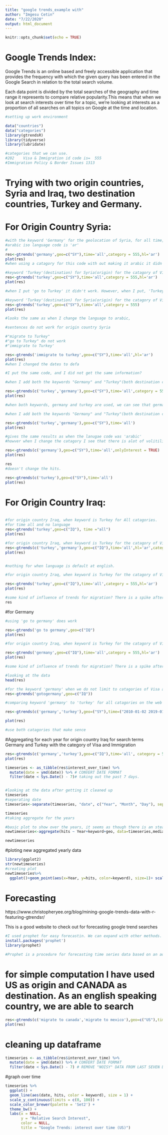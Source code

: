 ```yaml
---
title: "google trends_example with"
author: "Imgesu Cetin"
date: "7/22/2020"
output: html_document
---
```


```r
knitr::opts_chunk$set(echo = TRUE)
```

# Google Trends Index:

Google Trends is an online based and freely accessible application that provides the frequency with which the given query has been entered in the Google Search in relation to the total search volume.

Each data point is divided by the total searches of the geography and time range it represents to compare relative popularity.This means that when we look at search interests over time for a topic, we’re looking at interests as a proportion of all searches on all topics on Google at the time and location.



```r
#setting up work environment

data("countries")
data("categories")
library(gtrendsR) 
library(tidyverse)
library(lubridate)

#categories that we can use.
#202	Visa & Immigration id code is=	555
#Immigration Policy & Border Issues	1313
```

# Trying with two origin countries, Syria and Iraq, two destination countries, Turkey and Germany.

# For Origin Country Syria:
```r
#with the keyword 'Germany' for the geolocation of Syria, for all time, which is ever since 2004
#arabic iso language code is 'ar'
#
res<-gtrends('germany',geo=c("SY"),time='all',category = 555,hl='ar')
plot(res)
#when using a catagory for this code with out making it arabic it didn't work. when i changed to hl='ar' it worked. 
```

```r
#keyword 'Turkey'(destination) for Syria(origin) for the catagory of Visa and immigration
res<-gtrends('turkey',geo=c("SY"),time='all',category = 555,hl='ar')
plot(res)

#when I put 'go to Turkey' it didn't work. However, when I put, 'Turkey' it works.

```

```r
#keyword 'Turkey'(destination) for Syria(origin) for the catagory of Visa and immigration, when they search it in english, default version
res<-gtrends('turkey',geo=c("SY"),time='all',category = 555)
plot(res)

#looks the same as when I change the language to arabic,
```

```r
#sentences do not work for origin country Syria

#"migrate to Turkey"
#"go to Turkey" do not work
#"immigrate to Turkey'

res<-gtrends('immigrate to turkey',geo=c("SY"),time='all',hl='ar')
plot(res)
#when I changed the dates to defa

#I put the same code, and I did not get the same information?

```
```r
#when I add both the keywords "Germany" and "Turkey"(both destination countries) for geolocation of "Syria"(orgin country) for the catagory of visa and migration, and when the language code is 'arabic'

res<-gtrends(c('turkey','germany'),geo=c("SY"),time='all',category = 555 ,hl='ar')
plot(res)

#when both keywords, germany and turkey are used, we can see that germany has a higher hit proportion compared to Turkey for the orgin country Syria
```

```r
#when I add both the keywords "Germany" and "Turkey"(both destination countries) for geolocation of "Syria"(orgin country) for the catagory of visa and migration, and when the language code is 'english'.

res<-gtrends(c('turkey','germany'),geo=c("SY"),time='all')
plot(res)

#gives the same results as when the lanugae code was 'arabic'
#howver when I change the catagory I see that there is alot of volitility, this may be becayse searches for 'germany' and ;turkey' maybe searched in other motives aside for migration purposes. 
```

```r
res<-gtrends(c('germany'),geo=c("SY"),time='all',onlyInterest = TRUE)
plot(res)

res
#doesn't change the hits.

```



```r
res<-gtrends(c('turkey'),geo=c("SY"),time='all')
plot(res)
```

# For Origin Country Iraq:

```r

```


```r
#for origin country Iraq, when keyword is Turkey for All catagories.
#for time all and no language
res<-gtrends('turkey',geo=c("IQ"), time ="all")
plot(res)

```


```r
#for origin country Iraq, when keyword is Turkey for the catagory of Visa and Immigration and when language is English.
res<-gtrends(c('turkey','germany'),geo=c("IQ"),time='all',hl='ar',category = 555)
plot(res)


#nothing for when language is default at english. 
```

```r
#for origin country Iraq, when keyword is Turkey for the catagory of Visa and Immigration and when language is Arabic.

res<-gtrends('turkey',geo=c("IQ"),time='all',category = 555,hl='ar')
plot(res)

#some kind of influence of trends for migration? There is a spike after 2013?
res
```

#for Germany
```r
#using 'go to germany' does work 

res<-gtrends('go to germany',geo=c("IQ")
plot(res)
```


```r
#for origin country Iraq, when keyword is Turkey for the catagory of Visa and Immigration and when language is Arabic.

res<-gtrends('germany',geo=c("IQ"),time='all',category = 555,hl='ar')
plot(res)

#some kind of influence of trends for migration? There is a spike after 2013?
```

```r
#looking at the data
head(res)
```

```r
#for the keyword 'germany' when we do not limit to catagories of Visa and Immigration
res<-gtrends('gotogermany',geo=c("IQ"))

```


```r
#comparing keyword 'germany' to 'turkey' for all catagories on the web for all time.

res<-gtrends(c('germany','turkey'),geo=("SY"),time=("2010-01-02 2019-01-01"),category = c(555))

plot(res)

#use both catagories that make sence
```


#Aggregating for each year for origin country Iraq for search terms Germany and Turkey with the category of Visa and Immigration
```r

res<-gtrends(c('germany','turkey'),geo=c("IQ"),time='all', category = 555, hl='ar')
plot(res)

timeseries <- as_tibble(res$interest_over_time) %>% 
  mutate(date = ymd(date)) %>% # CONVERT DATE FORMAT
  filter(date < Sys.Date() - 7)# taking out the past 7 days.


#looking at the data after getting it cleaned up
timeseries
#seperating date
timeseries<-separate(timeseries, "date", c("Year", "Month", "Day"), sep = "-")

timeseries
#taking aggregate for the years

#basic plot to show over the years, it seems as though there is an steady increase after 2010-2015
newtimeseries<-aggregate(hits ~ Year+keyword+geo, data=timeseries,median)

newtimeseries


```
#ploting new aggregated yearly data

```r
library(ggplot2)
str(newtimeseries)
#creating plot
newtimeseries%>%
  ggplot()+geom_point(aes(x=Year, y=hits, color=keyword), size=1)+ scale_y_continuous(limits = c(0,100)) + scale_color_brewer(palette = 'Set2') + theme_bw() + labs(x = NULL,y ="Relative Search Interest", color = NULL, title = "Google Trends: Interet over time for origin country US")

```

# Forecasting
https://www.christopheryee.org/blog/mining-google-trends-data-with-r-featuring-gtrendsr/

This is a good website to check out for forecasting google trend searches

```r
#I used prophet for easy forecastin. We can expand with other methods.
install.packages('prophet')
library(prophet)

#Prophet is a procedure for forecasting time series data based on an additive model where non-linear trends are fit with yearly, weekly, and daily seasonality, plus holiday effects. It works best with time series that have strong seasonal effects and several seasons of historical data. Prophet is robust to missing data and shifts in the trend, and typically handles outliers well.

```

# for simple computation I have used US as origin and CANADA as destination. As an english speaking country, we are able to search 
```r

res<-gtrends(c('migrate to canada','migrate to mexico'),geo=c("US"),time='all')
plot(res)


```
# cleaning up dataframe
```r
timeseries <- as_tibble(res$interest_over_time) %>% 
  mutate(date = ymd(date)) %>% # CONVERT DATE FORMAT
  filter(date < Sys.Date() - 7) # REMOVE "NOISY" DATA FROM LAST SEVEN DAYS

```

#graph over time
```r
timeseries %>% 
  ggplot() +
  geom_line(aes(date, hits, color = keyword), size = 1) +
  scale_y_continuous(limits = c(0, 100)) +
  scale_color_brewer(palette = 'Set2') +
  theme_bw() +
  labs(x = NULL,
       y = "Relative Search Interest",
       color = NULL,
       title = "Google Trends: interest over time (US)")
```

```r

```

